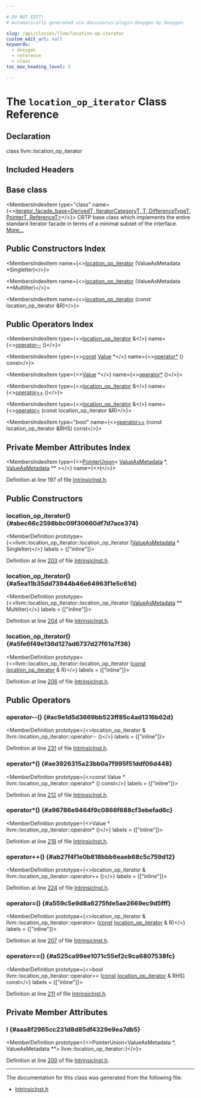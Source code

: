 ```yaml
---

# DO NOT EDIT!
# Automatically generated via docusaurus-plugin-doxygen by Doxygen.

slug: /api/classes/llvm/location-op-iterator
custom_edit_url: null
keywords:
  - doxygen
  - reference
  - class
toc_max_heading_level: 3

---
```





# The `location_op_iterator` Class Reference

<DoxygenPage pluginConfig={pluginConfig}>



## Declaration

<CodeBlock>class llvm::location_op_iterator</CodeBlock>

## Included Headers

<IncludesList>
<IncludesListItem
  filePath="llvm/IR/IntrinsicInst.h"
  permalink="/docs/api/files/include/include/llvm/include/llvm/ir/intrinsicinst-h"
  isLocal="true" />
</IncludesList>

## Base class

<MembersIndex>

<MembersIndexItem
  type="class"
  name={<><a href="/docs/api/classes/llvm/iterator-facade-base">iterator&#95;facade&#95;base&lt;DerivedT, IteratorCategoryT, T, DifferenceTypeT, PointerT, ReferenceT&gt;</a></>}>
CRTP base class which implements the entire standard iterator facade in terms of a minimal subset of the interface. <a href="/docs/api/classes/llvm/iterator-facade-base/#details">More...</a>
</MembersIndexItem>

</MembersIndex>

## Public Constructors Index

<MembersIndex>

<MembersIndexItem
  name={<><a href="#abec66c2598bbc09f30660df7d7ace374">location&#95;op&#95;iterator</a> (ValueAsMetadata &#42;SingleIter)</>}>
</MembersIndexItem>

<MembersIndexItem
  name={<><a href="#a5ea11b35dd73944b46e64963f1e5c61d">location&#95;op&#95;iterator</a> (ValueAsMetadata &#42;&#42;MultiIter)</>}>
</MembersIndexItem>

<MembersIndexItem
  name={<><a href="#a5fe6f49e136d127ad6737d27f61a7f36">location&#95;op&#95;iterator</a> (const location&#95;op&#95;iterator &amp;R)</>}>
</MembersIndexItem>

</MembersIndex>

## Public Operators Index

<MembersIndex>

<MembersIndexItem
  type={<><a href="/docs/api/classes/llvm/location-op-iterator">location&#95;op&#95;iterator</a> &amp;</>}
  name={<><a href="#ac9e1d5d3669bb523ff85c4ad1316b62d">operator--</a> ()</>}>
</MembersIndexItem>

<MembersIndexItem
  type={<><a href="/docs/api/files/lib/lib/target/lib/target/aarch64/aarch64promoteconstant-cpp/#a90f8350fecae261c25be85d38b451bff">const</a> <a href="/docs/api/classes/llvm/value">Value</a> &#42;</>}
  name={<><a href="#ae3926315a23bb0a7f995f51ddf06d448">operator&#42;</a> () const</>}>
</MembersIndexItem>

<MembersIndexItem
  type={<><a href="/docs/api/classes/llvm/value">Value</a> &#42;</>}
  name={<><a href="#a96786e9464f9c0866f688cf3ebefad6c">operator&#42;</a> ()</>}>
</MembersIndexItem>

<MembersIndexItem
  type={<><a href="/docs/api/classes/llvm/location-op-iterator">location&#95;op&#95;iterator</a> &amp;</>}
  name={<><a href="#ab27f4f1e0b818bbb6eaeb68c5c759d12">operator++</a> ()</>}>
</MembersIndexItem>

<MembersIndexItem
  type={<><a href="/docs/api/classes/llvm/location-op-iterator">location&#95;op&#95;iterator</a> &amp;</>}
  name={<><a href="#a559c5e9d8a6275fde5ae2669ec9d5fff">operator=</a> (const location&#95;op&#95;iterator &amp;R)</>}>
</MembersIndexItem>

<MembersIndexItem
  type="bool"
  name={<><a href="#a525ca99ee1071c55ef2c9ca6807538fc">operator==</a> (const location&#95;op&#95;iterator &amp;RHS) const</>}>
</MembersIndexItem>

</MembersIndex>

## Private Member Attributes Index

<MembersIndex>

<MembersIndexItem
  type={<><a href="/docs/api/classes/llvm/pointerunion">PointerUnion</a>&lt; <a href="/docs/api/classes/llvm/valueasmetadata">ValueAsMetadata</a> &#42;, <a href="/docs/api/classes/llvm/valueasmetadata">ValueAsMetadata</a> &#42;&#42; &gt;</>}
  name={<><a href="#aaa8f2965cc231d8d85df4329e9ea7db5">I</a></>}>
</MembersIndexItem>

</MembersIndex>


Definition at line 197 of file <a href="/docs/api/files/include/include/llvm/include/llvm/ir/intrinsicinst-h">IntrinsicInst.h</a>.

<SectionDefinition>

## Public Constructors

### location&#95;op&#95;iterator() {#abec66c2598bbc09f30660df7d7ace374}

<MemberDefinition
  prototype={<>llvm::location&#95;op&#95;iterator::location&#95;op&#95;iterator (<a href="/docs/api/classes/llvm/valueasmetadata">ValueAsMetadata</a> &#42; SingleIter)</>}
  labels = {["inline"]}>

Definition at line <a href="/docs/api/files/include/include/llvm/include/llvm/ir/intrinsicinst-h/#l00203">203</a> of file <a href="/docs/api/files/include/include/llvm/include/llvm/ir/intrinsicinst-h">IntrinsicInst.h</a>.
</MemberDefinition>

### location&#95;op&#95;iterator() {#a5ea11b35dd73944b46e64963f1e5c61d}

<MemberDefinition
  prototype={<>llvm::location&#95;op&#95;iterator::location&#95;op&#95;iterator (<a href="/docs/api/classes/llvm/valueasmetadata">ValueAsMetadata</a> &#42;&#42; MultiIter)</>}
  labels = {["inline"]}>

Definition at line <a href="/docs/api/files/include/include/llvm/include/llvm/ir/intrinsicinst-h/#l00204">204</a> of file <a href="/docs/api/files/include/include/llvm/include/llvm/ir/intrinsicinst-h">IntrinsicInst.h</a>.
</MemberDefinition>

### location&#95;op&#95;iterator() {#a5fe6f49e136d127ad6737d27f61a7f36}

<MemberDefinition
  prototype={<>llvm::location&#95;op&#95;iterator::location&#95;op&#95;iterator (<a href="/docs/api/files/lib/lib/target/lib/target/aarch64/aarch64promoteconstant-cpp/#a90f8350fecae261c25be85d38b451bff">const</a> <a href="/docs/api/classes/llvm/location-op-iterator">location&#95;op&#95;iterator</a> &amp; R)</>}
  labels = {["inline"]}>

Definition at line <a href="/docs/api/files/include/include/llvm/include/llvm/ir/intrinsicinst-h/#l00206">206</a> of file <a href="/docs/api/files/include/include/llvm/include/llvm/ir/intrinsicinst-h">IntrinsicInst.h</a>.
</MemberDefinition>

</SectionDefinition>

<SectionDefinition>

## Public Operators

### operator--() {#ac9e1d5d3669bb523ff85c4ad1316b62d}

<MemberDefinition
  prototype={<>location&#95;op&#95;iterator &amp; llvm::location&#95;op&#95;iterator::operator-- ()</>}
  labels = {["inline"]}>

Definition at line <a href="/docs/api/files/include/include/llvm/include/llvm/ir/intrinsicinst-h/#l00231">231</a> of file <a href="/docs/api/files/include/include/llvm/include/llvm/ir/intrinsicinst-h">IntrinsicInst.h</a>.
</MemberDefinition>

### operator&#42;() {#ae3926315a23bb0a7f995f51ddf06d448}

<MemberDefinition
  prototype={<>const Value &#42; llvm::location&#95;op&#95;iterator::operator&#42; () const</>}
  labels = {["inline"]}>

Definition at line <a href="/docs/api/files/include/include/llvm/include/llvm/ir/intrinsicinst-h/#l00212">212</a> of file <a href="/docs/api/files/include/include/llvm/include/llvm/ir/intrinsicinst-h">IntrinsicInst.h</a>.
</MemberDefinition>

### operator&#42;() {#a96786e9464f9c0866f688cf3ebefad6c}

<MemberDefinition
  prototype={<>Value &#42; llvm::location&#95;op&#95;iterator::operator&#42; ()</>}
  labels = {["inline"]}>

Definition at line <a href="/docs/api/files/include/include/llvm/include/llvm/ir/intrinsicinst-h/#l00218">218</a> of file <a href="/docs/api/files/include/include/llvm/include/llvm/ir/intrinsicinst-h">IntrinsicInst.h</a>.
</MemberDefinition>

### operator++() {#ab27f4f1e0b818bbb6eaeb68c5c759d12}

<MemberDefinition
  prototype={<>location&#95;op&#95;iterator &amp; llvm::location&#95;op&#95;iterator::operator++ ()</>}
  labels = {["inline"]}>

Definition at line <a href="/docs/api/files/include/include/llvm/include/llvm/ir/intrinsicinst-h/#l00224">224</a> of file <a href="/docs/api/files/include/include/llvm/include/llvm/ir/intrinsicinst-h">IntrinsicInst.h</a>.
</MemberDefinition>

### operator=() {#a559c5e9d8a6275fde5ae2669ec9d5fff}

<MemberDefinition
  prototype={<>location&#95;op&#95;iterator &amp; llvm::location&#95;op&#95;iterator::operator= (<a href="/docs/api/files/lib/lib/target/lib/target/aarch64/aarch64promoteconstant-cpp/#a90f8350fecae261c25be85d38b451bff">const</a> <a href="/docs/api/classes/llvm/location-op-iterator">location&#95;op&#95;iterator</a> &amp; R)</>}
  labels = {["inline"]}>

Definition at line <a href="/docs/api/files/include/include/llvm/include/llvm/ir/intrinsicinst-h/#l00207">207</a> of file <a href="/docs/api/files/include/include/llvm/include/llvm/ir/intrinsicinst-h">IntrinsicInst.h</a>.
</MemberDefinition>

### operator==() {#a525ca99ee1071c55ef2c9ca6807538fc}

<MemberDefinition
  prototype={<>bool llvm::location&#95;op&#95;iterator::operator== (<a href="/docs/api/files/lib/lib/target/lib/target/aarch64/aarch64promoteconstant-cpp/#a90f8350fecae261c25be85d38b451bff">const</a> <a href="/docs/api/classes/llvm/location-op-iterator">location&#95;op&#95;iterator</a> &amp; RHS) const</>}
  labels = {["inline"]}>

Definition at line <a href="/docs/api/files/include/include/llvm/include/llvm/ir/intrinsicinst-h/#l00211">211</a> of file <a href="/docs/api/files/include/include/llvm/include/llvm/ir/intrinsicinst-h">IntrinsicInst.h</a>.
</MemberDefinition>

</SectionDefinition>

<SectionDefinition>

## Private Member Attributes

### I {#aaa8f2965cc231d8d85df4329e9ea7db5}

<MemberDefinition
  prototype={<>PointerUnion&lt;ValueAsMetadata &#42;, ValueAsMetadata &#42;&#42;&gt; llvm::location&#95;op&#95;iterator::I</>}>

Definition at line <a href="/docs/api/files/include/include/llvm/include/llvm/ir/intrinsicinst-h/#l00200">200</a> of file <a href="/docs/api/files/include/include/llvm/include/llvm/ir/intrinsicinst-h">IntrinsicInst.h</a>.
</MemberDefinition>

</SectionDefinition>

<hr/>

The documentation for this class was generated from the following file:

<ul>
<li><a href="/docs/api/files/include/include/llvm/include/llvm/ir/intrinsicinst-h">IntrinsicInst.h</a></li>
</ul>

</DoxygenPage>
